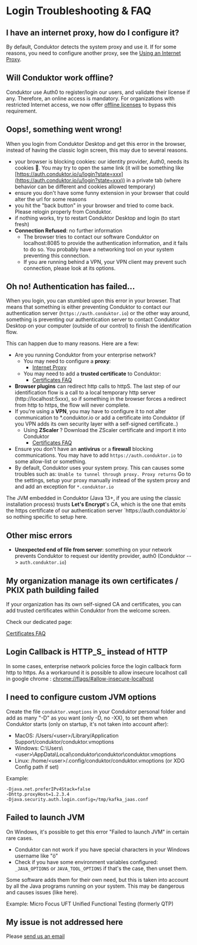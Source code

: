
# Login Troubleshooting & FAQ

## I have an internet proxy, how do I configure it?

By default, Conduktor detects the system proxy and use it. If for some reasons, you need to configure another proxy, see the [Using an Internet Proxy](internet-proxy).

## Will Conduktor work offline?

Conduktor use Auth0 to register/login our users, and validate their license if any. Therefore, an online access is mandatory. For organizations with restricted Internet access, we now offer [offline licenses](../licenses-and-activations/offline-licenses) to bypass this requirement.

## Oops!, something went wrong!

When you login from Conduktor Desktop and get this error in the browser, instead of having the classic login screen, this may due to several reasons.

- your browser is blocking cookies: our identity provider, Auth0, needs its cookies 🍪. You may try to open the same link (it will be something like [https://auth.conduktor.io/u/login?state=xxx](https://auth.conduktor.io/u/login?state=xxx)) in a private tab (where behavior can be different and cookies allowed temporary)
- ensure you don't have some funny extension in your browser that could alter the url for some reasons
- you hit the "back button" in your browser and tried to come back. Please relogin properly from Conduktor.
- if nothing works, try to restart Conduktor Desktop and login (to start fresh)
- **Connection Refused**: no further information
  - The browser tries to contact our software Conduktor on localhost:8085 to provide the authentication information, and it fails to do so. You probably have a networking tool on your system preventing this connection.
  - If you are running behind a VPN, your VPN client may prevent such connection, please look at its options.

## Oh no! Authentication has failed...

When you login, you can stumbled upon this error in your browser. That means that something is either preventing Conduktor to contact our authentication server (`https://auth.conduktor.io`) or the other way around, something is preventing our authentication server to contact Conduktor Desktop on your computer (outside of our control) to finish the identification flow.

This can happen due to many reasons. Here are a few:

- Are you running Conduktor from your enterprise network?
  - You may need to configure a **proxy**:&#x20;
    - [Internet Proxy](./internet-proxy)
  - You may need to add a **trusted certificate** to Conduktor:&#x20;
    - [Certificates FAQ](./certificates-faq)
- **Browser plugins** can redirect http calls to httpS. The last step of our identification flow is a call to a local temporary http server (http://localhost:5xxx), so if something in the browser forces a redirect from http to https, the flow will never complete.
- If you're using a **VPN**, you may have to configure it to not alter communication to \*.conduktor.io or add a certificate into Conduktor (if you VPN adds its own security layer with a self-signed certificate..)
  - Using **ZScaler** ? Download the ZScaler certificate and import it into Conduktor
    - [Certificates FAQ](./certificates-faq)
- Ensure you don't have an **antivirus** or a **firewall** blocking communications. You may have to add `https://auth.conduktor.io` to some allow-list or something.
- By default, Conduktor uses your system proxy. This can causes some troubles such as: `Unable to tunnel through proxy. Proxy returns` Go to the settings, setup your proxy manually instead of the system proxy and and add an exception for `*.conduktor.io`

<InfoBox type="info">
  The JVM embedded in Conduktor (Java 13+, if you are using the classic installation process) trusts
  <strong>Let's Encrypt</strong>'s CA, which is the one that emits the https certificate of our authentication
  server `https://auth.conduktor.io` so nothing specific to setup here.
</InfoBox>

## Other misc errors

- **Unexpected end of file from server**: something on your network prevents Conduktor to request our identity provider, auth0 (Conduktor --> `auth.conduktor.io`)

## My organization manage its own certificates / PKIX path building failed

If your organization has its own self-signed CA and certificates, you can add trusted certificates within Conduktor from the welcome screen.

Check our dedicated page:&#x20;

[Certificates FAQ](./certificates-faq)

## Login Callback is HTTP_S\_ instead of HTTP

In some cases, enterprise network policies force the login callback form http to https. As a workaround it is possible to allow insecure localhost call in google chrome : [chrome://flags/#allow-insecure-localhost](chrome://flags/#allow-insecure-localhost)

## I need to configure custom JVM options

Create the file `conduktor.vmoptions` in your Conduktor personal folder and add as many "-D" as you want (only -D, no -XX), to set them when Conduktor starts (only on startup, it's not taken into account after):

- MacOS: /Users/&#60;user&#62;/Library/Application Support/conduktor/conduktor.vmoptions
- Windows: C:\Users\\&#60;user&#62;\AppData\Local\conduktor\conduktor\conduktor.vmoptions
- Linux: /home/&#60;user&#62;/.config/conduktor/conduktor.vmoptions (or XDG Config path if set)

Example:

```
-Djava.net.preferIPv4Stack=false
-Dhttp.proxyHost=1.2.3.4
-Djava.security.auth.login.config=/tmp/kafka_jaas.conf
```

## Failed to launch JVM

On Windows, it's possible to get this error "Failed to launch JVM" in certain rare cases.

- Conduktor can not work if you have special characters in your Windows username like "ö"
- Check if you have some environment variables configured: `_JAVA_OPTIONS` or `JAVA_TOOL_OPTIONS` if that's the case, then unset them.

Some software adds them for their own need, but this is taken into account by all the Java programs running on your system. This may be dangerous and causes issues (like here).

Example: Micro Focus UFT Unified Functional Testing (formerly QTP)

## My issue is not addressed here

Please [send us an email](mailto:support@conduktor.io?subject=Login%20Troubleshooting?body=Please%20include%20as%20much%20information%20as%20possible,%20as%20well%20as%20screenshots,%20or%20even%20better,%20videos)

